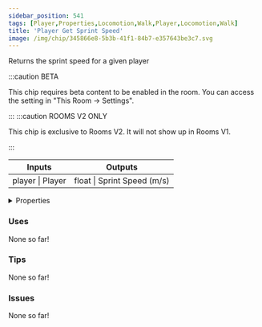 ```yaml
---
sidebar_position: 541
tags: [Player,Properties,Locomotion,Walk,Player,Locomotion,Walk]
title: 'Player Get Sprint Speed'
image: /img/chip/345866e8-5b3b-41f1-84b7-e357643be3c7.svg
---
```


Returns the sprint speed for a given player

:::caution BETA

This chip requires beta content to be enabled in the room. You can access the setting in "This Room -> Settings".

:::
:::caution ROOMS V2 ONLY

This chip is exclusive to Rooms V2. It will not show up in Rooms V1.

:::


<IChip uuid="345866e8-5b3b-41f1-84b7-e357643be3c7"/>

<table><thead><tr><th>Inputs</th><th>Outputs</th></tr></thead><tbody><tr><td>player | Player</td><td>float | Sprint Speed (m/s)</td></tr></tbody></table>

<details>
  <summary>Properties</summary>
  <div>
    <div>
    <table>
      <tbody>
        <tr>
          <td>Is beta required?</td>
          <td>Yes</td>
        </tr>
        <tr>
          <td>Is chip a trolling risk?</td>
          <td>No</td>
        </tr>
        <tr>
          <td>Is chip a role assignment risk?</td>
          <td>No</td>
        </tr>
        <tr>
          <td>Chip UUID</td>
          <td>345866e8-5b3b-41f1-84b7-e357643be3c7</td>
        </tr>
        <tr>
          <td>Room availability</td>
          <td>Rooms V2 only</td>
        </tr>
      </tbody>
    </table>
    </div>
  </div>
</details>

### Uses

None so far!

### Tips

None so far!

### Issues

None so far!